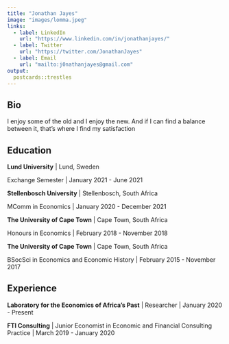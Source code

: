 ```yaml
---
title: "Jonathan Jayes"
image: "images/lomma.jpeg"
links:
  - label: LinkedIn
    url: "https://www.linkedin.com/in/jonathanjayes/"
  - label: Twitter
    url: "https://twitter.com/JonathanJayes"
  - label: Email
    url: "mailto:j0nathanjayes@gmail.com"
output:
  postcards::trestles
---
```

 
## Bio

I enjoy some of the old and I enjoy the new. 
And if I can find a balance between it, that's where I find my satisfaction

## Education

**Lund University** | Lund, Sweden

Exchange Semester | January 2021 - June 2021

**Stellenbosch University** | Stellenbosch, South Africa

MComm in Economics | January 2020 - December 2021

**The University of Cape Town** | Cape Town, South Africa

Honours in Economics | February 2018 - November 2018

**The University of Cape Town** | Cape Town, South Africa

BSocSci in Economics and Economic History | February 2015 - November 2017

## Experience

**Laboratory for the Economics of Africa's Past** | Researcher | January 2020 - Present

**FTI Consulting** | Junior Economist in Economic and Financial Consulting Practice | March 2019 - January 2020